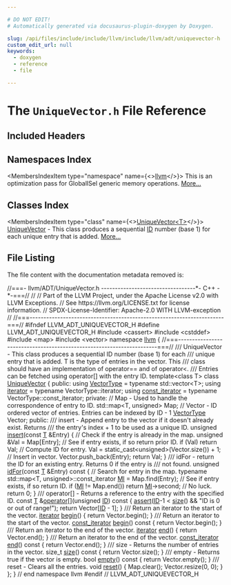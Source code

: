 ```yaml
---

# DO NOT EDIT!
# Automatically generated via docusaurus-plugin-doxygen by Doxygen.

slug: /api/files/include/include/llvm/include/llvm/adt/uniquevector-h
custom_edit_url: null
keywords:
  - doxygen
  - reference
  - file

---
```





# The `UniqueVector.h` File Reference

<DoxygenPage pluginConfig={pluginConfig}>



## Included Headers

<IncludesList>
<IncludesListItem
  filePath="cassert"
  permalink=""
  isLocal="false" />
<IncludesListItem
  filePath="cstddef"
  permalink=""
  isLocal="false" />
<IncludesListItem
  filePath="map"
  permalink=""
  isLocal="false" />
<IncludesListItem
  filePath="vector"
  permalink=""
  isLocal="false" />
</IncludesList>

## Namespaces Index

<MembersIndex>

<MembersIndexItem
  type="namespace"
  name={<><a href="/docs/api/namespaces/llvm">llvm</a></>}>
This is an optimization pass for GlobalISel generic memory operations. <a href="/docs/api/namespaces/llvm/#details">More...</a>
</MembersIndexItem>

</MembersIndex>

## Classes Index

<MembersIndex>

<MembersIndexItem
  type="class"
  name={<><a href="/docs/api/classes/llvm/uniquevector">UniqueVector&lt;T&gt;</a></>}>
<a href="/docs/api/classes/llvm/uniquevector">UniqueVector</a> - This class produces a sequential <a href="/docs/api/namespaces/llvm/callingconv/#abdf8cf606905c10634e831390981b0ed">ID</a> number (base 1) for each unique entry that is added. <a href="/docs/api/classes/llvm/uniquevector/#details">More...</a>
</MembersIndexItem>

</MembersIndex>


## File Listing

The file content with the documentation metadata removed is:

<ProgramListing>

<Link id="l00001" /><CodeLine lineNumber="1"><Highlight kind="comment">//===- llvm/ADT/UniqueVector.h ----------------------------------&#42;- C++ -&#42;-===//</Highlight><Highlight kind="normal"></Highlight></CodeLine>
<Link id="l00002" /><CodeLine lineNumber="2"><Highlight kind="normal"></Highlight><Highlight kind="comment">//</Highlight><Highlight kind="normal"></Highlight></CodeLine>
<Link id="l00003" /><CodeLine lineNumber="3"><Highlight kind="normal"></Highlight><Highlight kind="comment">// Part of the LLVM Project, under the Apache License v2.0 with LLVM Exceptions.</Highlight><Highlight kind="normal"></Highlight></CodeLine>
<Link id="l00004" /><CodeLine lineNumber="4"><Highlight kind="normal"></Highlight><Highlight kind="comment">// See https://llvm.org/LICENSE.txt for license information.</Highlight><Highlight kind="normal"></Highlight></CodeLine>
<Link id="l00005" /><CodeLine lineNumber="5"><Highlight kind="normal"></Highlight><Highlight kind="comment">// SPDX-License-Identifier: Apache-2.0 WITH LLVM-exception</Highlight><Highlight kind="normal"></Highlight></CodeLine>
<Link id="l00006" /><CodeLine lineNumber="6"><Highlight kind="normal"></Highlight><Highlight kind="comment">//</Highlight><Highlight kind="normal"></Highlight></CodeLine>
<Link id="l00007" /><CodeLine lineNumber="7"><Highlight kind="normal"></Highlight><Highlight kind="comment">//===----------------------------------------------------------------------===//</Highlight><Highlight kind="normal"></Highlight></CodeLine>
<Link id="l00008" /><CodeLine lineNumber="8"><Highlight kind="normal"></Highlight></CodeLine>
<Link id="l00009" /><CodeLine lineNumber="9"><Highlight kind="normal"></Highlight><Highlight kind="preprocessor">#ifndef LLVM&#95;ADT&#95;UNIQUEVECTOR&#95;H</Highlight><Highlight kind="normal"></Highlight></CodeLine>
<Link id="l00010" /><CodeLine lineNumber="10"><Highlight kind="normal"></Highlight><Highlight kind="preprocessor">#define LLVM&#95;ADT&#95;UNIQUEVECTOR&#95;H</Highlight><Highlight kind="normal"></Highlight></CodeLine>
<Link id="l00011" /><CodeLine lineNumber="11"><Highlight kind="normal"></Highlight></CodeLine>
<Link id="l00012" /><CodeLine lineNumber="12"><Highlight kind="normal"></Highlight><Highlight kind="preprocessor">#include &lt;cassert&gt;</Highlight><Highlight kind="normal"></Highlight></CodeLine>
<Link id="l00013" /><CodeLine lineNumber="13"><Highlight kind="normal"></Highlight><Highlight kind="preprocessor">#include &lt;cstddef&gt;</Highlight><Highlight kind="normal"></Highlight></CodeLine>
<Link id="l00014" /><CodeLine lineNumber="14"><Highlight kind="normal"></Highlight><Highlight kind="preprocessor">#include &lt;map&gt;</Highlight><Highlight kind="normal"></Highlight></CodeLine>
<Link id="l00015" /><CodeLine lineNumber="15"><Highlight kind="normal"></Highlight><Highlight kind="preprocessor">#include &lt;vector&gt;</Highlight><Highlight kind="normal"></Highlight></CodeLine>
<Link id="l00016" /><CodeLine lineNumber="16"><Highlight kind="normal"></Highlight></CodeLine>
<Link id="l00017" /><CodeLine lineNumber="17"><Highlight kind="normal"></Highlight><Highlight kind="keyword">namespace </Highlight><Highlight kind="normal"><a href="/docs/api/namespaces/llvm">llvm</a> &#123;</Highlight></CodeLine>
<Link id="l00018" /><CodeLine lineNumber="18"><Highlight kind="normal"></Highlight></CodeLine>
<Link id="l00019" /><CodeLine lineNumber="19"><Highlight kind="normal"></Highlight><Highlight kind="comment">//===----------------------------------------------------------------------===//</Highlight><Highlight kind="comment"></Highlight></CodeLine>
<Link id="l00020" /><CodeLine lineNumber="20"><Highlight kind="comment">/// UniqueVector - This class produces a sequential ID number (base 1) for each</Highlight></CodeLine>
<Link id="l00021" /><CodeLine lineNumber="21"><Highlight kind="comment">/// unique entry that is added.  T is the type of entries in the vector. This</Highlight></CodeLine>
<Link id="l00022" /><CodeLine lineNumber="22"><Highlight kind="comment">/// class should have an implementation of operator== and of operator&lt;.</Highlight></CodeLine>
<Link id="l00023" /><CodeLine lineNumber="23"><Highlight kind="comment">/// Entries can be fetched using operator&#91;&#93; with the entry ID.</Highlight><Highlight kind="normal"></Highlight></CodeLine>
<Link id="l00024" /><CodeLine lineNumber="24" lineLink="/docs/api/classes/llvm/uniquevector"><Highlight kind="normal"></Highlight><Highlight kind="keyword">template</Highlight><Highlight kind="normal">&lt;</Highlight><Highlight kind="keyword">class</Highlight><Highlight kind="normal"> T&gt; </Highlight><Highlight kind="keyword">class </Highlight><Highlight kind="normal"><a href="/docs/api/classes/llvm/uniquevector">UniqueVector</a> &#123;</Highlight></CodeLine>
<Link id="l00025" /><CodeLine lineNumber="25"><Highlight kind="normal"></Highlight><Highlight kind="keyword">public</Highlight><Highlight kind="normal">:</Highlight></CodeLine>
<Link id="l00026" /><CodeLine lineNumber="26" lineLink="/docs/api/classes/llvm/uniquevector/#a7ac6f232368fa6743137cb5c3b7467f0"><Highlight kind="normal">  </Highlight><Highlight kind="keyword">using </Highlight><Highlight kind="normal"><a href="/docs/api/classes/llvm/uniquevector/#a7ac6f232368fa6743137cb5c3b7467f0">VectorType</a> = </Highlight><Highlight kind="keyword">typename</Highlight><Highlight kind="normal"> std::vector&lt;T&gt;;</Highlight></CodeLine>
<Link id="l00027" /><CodeLine lineNumber="27" lineLink="/docs/api/classes/llvm/uniquevector/#aadfddb54bc27ab2222f6932a2d949aba"><Highlight kind="normal">  </Highlight><Highlight kind="keyword">using </Highlight><Highlight kind="normal"><a href="/docs/api/classes/llvm/uniquevector/#aadfddb54bc27ab2222f6932a2d949aba">iterator</a> = </Highlight><Highlight kind="keyword">typename</Highlight><Highlight kind="normal"> VectorType::iterator;</Highlight></CodeLine>
<Link id="l00028" /><CodeLine lineNumber="28" lineLink="/docs/api/classes/llvm/uniquevector/#a008e639d554c69f4dad910cb9414208f"><Highlight kind="normal">  </Highlight><Highlight kind="keyword">using </Highlight><Highlight kind="normal"><a href="/docs/api/classes/llvm/uniquevector/#a008e639d554c69f4dad910cb9414208f">const&#95;iterator</a> = </Highlight><Highlight kind="keyword">typename</Highlight><Highlight kind="normal"> VectorType::const&#95;iterator;</Highlight></CodeLine>
<Link id="l00029" /><CodeLine lineNumber="29"><Highlight kind="normal"></Highlight></CodeLine>
<Link id="l00030" /><CodeLine lineNumber="30"><Highlight kind="normal"></Highlight><Highlight kind="keyword">private</Highlight><Highlight kind="normal">:</Highlight></CodeLine>
<Link id="l00031" /><CodeLine lineNumber="31"><Highlight kind="normal">  </Highlight><Highlight kind="comment">// Map - Used to handle the correspondence of entry to ID.</Highlight><Highlight kind="normal"></Highlight></CodeLine>
<Link id="l00032" /><CodeLine lineNumber="32"><Highlight kind="normal">  std::map&lt;T, unsigned&gt; Map;</Highlight></CodeLine>
<Link id="l00033" /><CodeLine lineNumber="33"><Highlight kind="normal"></Highlight></CodeLine>
<Link id="l00034" /><CodeLine lineNumber="34"><Highlight kind="normal">  </Highlight><Highlight kind="comment">// Vector - ID ordered vector of entries. Entries can be indexed by ID - 1</Highlight><Highlight kind="normal"></Highlight></CodeLine>
<Link id="l00035" /><CodeLine lineNumber="35"><Highlight kind="normal">  <a href="/docs/api/classes/llvm/uniquevector/#a7ac6f232368fa6743137cb5c3b7467f0">VectorType</a> Vector;</Highlight></CodeLine>
<Link id="l00036" /><CodeLine lineNumber="36"><Highlight kind="normal"></Highlight></CodeLine>
<Link id="l00037" /><CodeLine lineNumber="37"><Highlight kind="normal"></Highlight><Highlight kind="keyword">public</Highlight><Highlight kind="normal">:</Highlight><Highlight kind="comment"></Highlight></CodeLine>
<Link id="l00038" /><CodeLine lineNumber="38"><Highlight kind="comment">  /// insert - Append entry to the vector if it doesn&#39;t already exist.  Returns</Highlight></CodeLine>
<Link id="l00039" /><CodeLine lineNumber="39"><Highlight kind="comment">  /// the entry&#39;s index + 1 to be used as a unique ID.</Highlight><Highlight kind="normal"></Highlight></CodeLine>
<Link id="l00040" /><CodeLine lineNumber="40" lineLink="/docs/api/classes/llvm/uniquevector/#a03442009de901bb89b2cdb6b22cd9690"><Highlight kind="normal">  </Highlight><Highlight kind="keywordtype">unsigned</Highlight><Highlight kind="normal"> <a href="/docs/api/classes/llvm/uniquevector/#a03442009de901bb89b2cdb6b22cd9690">insert</a>(</Highlight><Highlight kind="keyword">const</Highlight><Highlight kind="normal"> <a href="/docs/api/files/lib/lib/target/lib/target/mips/mips16isellowering-cpp/#a0acb682b8260ab1c60b918599864e2e5">T</a> &amp;Entry) &#123;</Highlight></CodeLine>
<Link id="l00041" /><CodeLine lineNumber="41"><Highlight kind="normal">    </Highlight><Highlight kind="comment">// Check if the entry is already in the map.</Highlight><Highlight kind="normal"></Highlight></CodeLine>
<Link id="l00042" /><CodeLine lineNumber="42"><Highlight kind="normal">    </Highlight><Highlight kind="keywordtype">unsigned</Highlight><Highlight kind="normal"> &amp;Val = Map&#91;Entry&#93;;</Highlight></CodeLine>
<Link id="l00043" /><CodeLine lineNumber="43"><Highlight kind="normal"></Highlight></CodeLine>
<Link id="l00044" /><CodeLine lineNumber="44"><Highlight kind="normal">    </Highlight><Highlight kind="comment">// See if entry exists, if so return prior ID.</Highlight><Highlight kind="normal"></Highlight></CodeLine>
<Link id="l00045" /><CodeLine lineNumber="45"><Highlight kind="normal">    </Highlight><Highlight kind="keywordflow">if</Highlight><Highlight kind="normal"> (Val) </Highlight><Highlight kind="keywordflow">return</Highlight><Highlight kind="normal"> Val;</Highlight></CodeLine>
<Link id="l00046" /><CodeLine lineNumber="46"><Highlight kind="normal"></Highlight></CodeLine>
<Link id="l00047" /><CodeLine lineNumber="47"><Highlight kind="normal">    </Highlight><Highlight kind="comment">// Compute ID for entry.</Highlight><Highlight kind="normal"></Highlight></CodeLine>
<Link id="l00048" /><CodeLine lineNumber="48"><Highlight kind="normal">    Val = </Highlight><Highlight kind="keyword">static&#95;cast&lt;</Highlight><Highlight kind="keywordtype">unsigned</Highlight><Highlight kind="keyword">&gt;</Highlight><Highlight kind="normal">(Vector.size()) + 1;</Highlight></CodeLine>
<Link id="l00049" /><CodeLine lineNumber="49"><Highlight kind="normal"></Highlight></CodeLine>
<Link id="l00050" /><CodeLine lineNumber="50"><Highlight kind="normal">    </Highlight><Highlight kind="comment">// Insert in vector.</Highlight><Highlight kind="normal"></Highlight></CodeLine>
<Link id="l00051" /><CodeLine lineNumber="51"><Highlight kind="normal">    Vector.push&#95;back(Entry);</Highlight></CodeLine>
<Link id="l00052" /><CodeLine lineNumber="52"><Highlight kind="normal">    </Highlight><Highlight kind="keywordflow">return</Highlight><Highlight kind="normal"> Val;</Highlight></CodeLine>
<Link id="l00053" /><CodeLine lineNumber="53"><Highlight kind="normal">  &#125;</Highlight></CodeLine>
<Link id="l00054" /><CodeLine lineNumber="54"><Highlight kind="normal"></Highlight><Highlight kind="comment"></Highlight></CodeLine>
<Link id="l00055" /><CodeLine lineNumber="55"><Highlight kind="comment">  /// idFor - return the ID for an existing entry.  Returns 0 if the entry is</Highlight></CodeLine>
<Link id="l00056" /><CodeLine lineNumber="56"><Highlight kind="comment">  /// not found.</Highlight><Highlight kind="normal"></Highlight></CodeLine>
<Link id="l00057" /><CodeLine lineNumber="57" lineLink="/docs/api/classes/llvm/uniquevector/#adaba7d9e581c03e8d73923063ea1aa0e"><Highlight kind="normal">  </Highlight><Highlight kind="keywordtype">unsigned</Highlight><Highlight kind="normal"> <a href="/docs/api/classes/llvm/uniquevector/#adaba7d9e581c03e8d73923063ea1aa0e">idFor</a>(</Highlight><Highlight kind="keyword">const</Highlight><Highlight kind="normal"> <a href="/docs/api/files/lib/lib/target/lib/target/mips/mips16isellowering-cpp/#a0acb682b8260ab1c60b918599864e2e5">T</a> &amp;Entry)</Highlight><Highlight kind="keyword"> const </Highlight><Highlight kind="normal">&#123;</Highlight></CodeLine>
<Link id="l00058" /><CodeLine lineNumber="58"><Highlight kind="normal">    </Highlight><Highlight kind="comment">// Search for entry in the map.</Highlight><Highlight kind="normal"></Highlight></CodeLine>
<Link id="l00059" /><CodeLine lineNumber="59"><Highlight kind="normal">    </Highlight><Highlight kind="keyword">typename</Highlight><Highlight kind="normal"> std::map&lt;T, unsigned&gt;::const&#95;iterator <a href="/docs/api/files/lib/lib/codegen/lib/codegen/globalisel/irtranslator-cpp/#abe44dfdea65b4f7e11e0a608ab708b76">MI</a> = Map.find(Entry);</Highlight></CodeLine>
<Link id="l00060" /><CodeLine lineNumber="60"><Highlight kind="normal"></Highlight></CodeLine>
<Link id="l00061" /><CodeLine lineNumber="61"><Highlight kind="normal">    </Highlight><Highlight kind="comment">// See if entry exists, if so return ID.</Highlight><Highlight kind="normal"></Highlight></CodeLine>
<Link id="l00062" /><CodeLine lineNumber="62"><Highlight kind="normal">    </Highlight><Highlight kind="keywordflow">if</Highlight><Highlight kind="normal"> (<a href="/docs/api/files/lib/lib/codegen/lib/codegen/globalisel/irtranslator-cpp/#abe44dfdea65b4f7e11e0a608ab708b76">MI</a> != Map.end()) </Highlight><Highlight kind="keywordflow">return</Highlight><Highlight kind="normal"> <a href="/docs/api/files/lib/lib/codegen/lib/codegen/globalisel/irtranslator-cpp/#abe44dfdea65b4f7e11e0a608ab708b76">MI</a>-&gt;second;</Highlight></CodeLine>
<Link id="l00063" /><CodeLine lineNumber="63"><Highlight kind="normal"></Highlight></CodeLine>
<Link id="l00064" /><CodeLine lineNumber="64"><Highlight kind="normal">    </Highlight><Highlight kind="comment">// No luck.</Highlight><Highlight kind="normal"></Highlight></CodeLine>
<Link id="l00065" /><CodeLine lineNumber="65"><Highlight kind="normal">    </Highlight><Highlight kind="keywordflow">return</Highlight><Highlight kind="normal"> 0;</Highlight></CodeLine>
<Link id="l00066" /><CodeLine lineNumber="66"><Highlight kind="normal">  &#125;</Highlight></CodeLine>
<Link id="l00067" /><CodeLine lineNumber="67"><Highlight kind="normal"></Highlight><Highlight kind="comment"></Highlight></CodeLine>
<Link id="l00068" /><CodeLine lineNumber="68"><Highlight kind="comment">  /// operator&#91;&#93; - Returns a reference to the entry with the specified ID.</Highlight><Highlight kind="normal"></Highlight></CodeLine>
<Link id="l00069" /><CodeLine lineNumber="69" lineLink="/docs/api/classes/llvm/uniquevector/#a6310a395b1d15aa461945fdf377c29a0"><Highlight kind="normal">  </Highlight><Highlight kind="keyword">const</Highlight><Highlight kind="normal"> <a href="/docs/api/files/lib/lib/target/lib/target/mips/mips16isellowering-cpp/#a0acb682b8260ab1c60b918599864e2e5">T</a> &amp;<a href="/docs/api/classes/llvm/uniquevector/#a6310a395b1d15aa461945fdf377c29a0">operator&#91;&#93;</a>(</Highlight><Highlight kind="keywordtype">unsigned</Highlight><Highlight kind="normal"> <a href="/docs/api/namespaces/llvm/callingconv/#abdf8cf606905c10634e831390981b0ed">ID</a>)</Highlight><Highlight kind="keyword"> const </Highlight><Highlight kind="normal">&#123;</Highlight></CodeLine>
<Link id="l00070" /><CodeLine lineNumber="70"><Highlight kind="normal">    <a href="/docs/api/files/lib/lib/target/lib/target/amdgpu/silowercontrolflow-cpp/#a4868c5d81c5ccc98c47aeab6244346a0">assert</a>(<a href="/docs/api/namespaces/llvm/callingconv/#abdf8cf606905c10634e831390981b0ed">ID</a>-1 &lt; <a href="/docs/api/classes/llvm/uniquevector/#a88c014916877f70c497111beb5efe8c3">size</a>() &amp;&amp; </Highlight><Highlight kind="stringliteral">&quot;ID is 0 or out of range!&quot;</Highlight><Highlight kind="normal">);</Highlight></CodeLine>
<Link id="l00071" /><CodeLine lineNumber="71"><Highlight kind="normal">    </Highlight><Highlight kind="keywordflow">return</Highlight><Highlight kind="normal"> Vector&#91;<a href="/docs/api/namespaces/llvm/callingconv/#abdf8cf606905c10634e831390981b0ed">ID</a> - 1&#93;;</Highlight></CodeLine>
<Link id="l00072" /><CodeLine lineNumber="72"><Highlight kind="normal">  &#125;</Highlight></CodeLine>
<Link id="l00073" /><CodeLine lineNumber="73"><Highlight kind="normal"></Highlight><Highlight kind="comment"></Highlight></CodeLine>
<Link id="l00074" /><CodeLine lineNumber="74"><Highlight kind="comment">  /// Return an iterator to the start of the vector.</Highlight><Highlight kind="normal"></Highlight></CodeLine>
<Link id="l00075" /><CodeLine lineNumber="75" lineLink="/docs/api/classes/llvm/uniquevector/#af58e6e07499640c7a60d83305fbf2d52"><Highlight kind="normal">  <a href="/docs/api/classes/llvm/uniquevector/#aadfddb54bc27ab2222f6932a2d949aba">iterator</a> <a href="/docs/api/classes/llvm/uniquevector/#af58e6e07499640c7a60d83305fbf2d52">begin</a>() &#123; </Highlight><Highlight kind="keywordflow">return</Highlight><Highlight kind="normal"> Vector.begin(); &#125;</Highlight></CodeLine>
<Link id="l00076" /><CodeLine lineNumber="76"><Highlight kind="normal"></Highlight><Highlight kind="comment"></Highlight></CodeLine>
<Link id="l00077" /><CodeLine lineNumber="77"><Highlight kind="comment">  /// Return an iterator to the start of the vector.</Highlight><Highlight kind="normal"></Highlight></CodeLine>
<Link id="l00078" /><CodeLine lineNumber="78" lineLink="/docs/api/classes/llvm/uniquevector/#a3876e8a676014421c77bbabb592b3e81"><Highlight kind="normal">  <a href="/docs/api/classes/llvm/uniquevector/#a008e639d554c69f4dad910cb9414208f">const&#95;iterator</a> <a href="/docs/api/classes/llvm/uniquevector/#a3876e8a676014421c77bbabb592b3e81">begin</a>()</Highlight><Highlight kind="keyword"> const </Highlight><Highlight kind="normal">&#123; </Highlight><Highlight kind="keywordflow">return</Highlight><Highlight kind="normal"> Vector.begin(); &#125;</Highlight></CodeLine>
<Link id="l00079" /><CodeLine lineNumber="79"><Highlight kind="normal"></Highlight><Highlight kind="comment"></Highlight></CodeLine>
<Link id="l00080" /><CodeLine lineNumber="80"><Highlight kind="comment">  /// Return an iterator to the end of the vector.</Highlight><Highlight kind="normal"></Highlight></CodeLine>
<Link id="l00081" /><CodeLine lineNumber="81" lineLink="/docs/api/classes/llvm/uniquevector/#a94efb4a18edc07949a56f633abe0725f"><Highlight kind="normal">  <a href="/docs/api/classes/llvm/uniquevector/#aadfddb54bc27ab2222f6932a2d949aba">iterator</a> <a href="/docs/api/classes/llvm/uniquevector/#a94efb4a18edc07949a56f633abe0725f">end</a>() &#123; </Highlight><Highlight kind="keywordflow">return</Highlight><Highlight kind="normal"> Vector.end(); &#125;</Highlight></CodeLine>
<Link id="l00082" /><CodeLine lineNumber="82"><Highlight kind="normal"></Highlight><Highlight kind="comment"></Highlight></CodeLine>
<Link id="l00083" /><CodeLine lineNumber="83"><Highlight kind="comment">  /// Return an iterator to the end of the vector.</Highlight><Highlight kind="normal"></Highlight></CodeLine>
<Link id="l00084" /><CodeLine lineNumber="84" lineLink="/docs/api/classes/llvm/uniquevector/#afa035269527392a4d7e28e41aeb3557b"><Highlight kind="normal">  <a href="/docs/api/classes/llvm/uniquevector/#a008e639d554c69f4dad910cb9414208f">const&#95;iterator</a> <a href="/docs/api/classes/llvm/uniquevector/#afa035269527392a4d7e28e41aeb3557b">end</a>()</Highlight><Highlight kind="keyword"> const </Highlight><Highlight kind="normal">&#123; </Highlight><Highlight kind="keywordflow">return</Highlight><Highlight kind="normal"> Vector.end(); &#125;</Highlight></CodeLine>
<Link id="l00085" /><CodeLine lineNumber="85"><Highlight kind="normal"></Highlight><Highlight kind="comment"></Highlight></CodeLine>
<Link id="l00086" /><CodeLine lineNumber="86"><Highlight kind="comment">  /// size - Returns the number of entries in the vector.</Highlight><Highlight kind="normal"></Highlight></CodeLine>
<Link id="l00087" /><CodeLine lineNumber="87" lineLink="/docs/api/classes/llvm/uniquevector/#a88c014916877f70c497111beb5efe8c3"><Highlight kind="normal">  </Highlight><Highlight kind="keywordtype">size&#95;t</Highlight><Highlight kind="normal"> <a href="/docs/api/classes/llvm/uniquevector/#a88c014916877f70c497111beb5efe8c3">size</a>()</Highlight><Highlight kind="keyword"> const </Highlight><Highlight kind="normal">&#123; </Highlight><Highlight kind="keywordflow">return</Highlight><Highlight kind="normal"> Vector.size(); &#125;</Highlight></CodeLine>
<Link id="l00088" /><CodeLine lineNumber="88"><Highlight kind="normal"></Highlight><Highlight kind="comment"></Highlight></CodeLine>
<Link id="l00089" /><CodeLine lineNumber="89"><Highlight kind="comment">  /// empty - Returns true if the vector is empty.</Highlight><Highlight kind="normal"></Highlight></CodeLine>
<Link id="l00090" /><CodeLine lineNumber="90" lineLink="/docs/api/classes/llvm/uniquevector/#abe7188c675504218f971b4afb2443436"><Highlight kind="normal">  </Highlight><Highlight kind="keywordtype">bool</Highlight><Highlight kind="normal"> <a href="/docs/api/classes/llvm/uniquevector/#abe7188c675504218f971b4afb2443436">empty</a>()</Highlight><Highlight kind="keyword"> const </Highlight><Highlight kind="normal">&#123; </Highlight><Highlight kind="keywordflow">return</Highlight><Highlight kind="normal"> Vector.empty(); &#125;</Highlight></CodeLine>
<Link id="l00091" /><CodeLine lineNumber="91"><Highlight kind="normal"></Highlight><Highlight kind="comment"></Highlight></CodeLine>
<Link id="l00092" /><CodeLine lineNumber="92"><Highlight kind="comment">  /// reset - Clears all the entries.</Highlight><Highlight kind="normal"></Highlight></CodeLine>
<Link id="l00093" /><CodeLine lineNumber="93" lineLink="/docs/api/classes/llvm/uniquevector/#adda59855d53828ad202df61b541c1ae5"><Highlight kind="normal">  </Highlight><Highlight kind="keywordtype">void</Highlight><Highlight kind="normal"> <a href="/docs/api/classes/llvm/uniquevector/#adda59855d53828ad202df61b541c1ae5">reset</a>() &#123;</Highlight></CodeLine>
<Link id="l00094" /><CodeLine lineNumber="94"><Highlight kind="normal">    Map.clear();</Highlight></CodeLine>
<Link id="l00095" /><CodeLine lineNumber="95"><Highlight kind="normal">    Vector.resize(0, 0);</Highlight></CodeLine>
<Link id="l00096" /><CodeLine lineNumber="96"><Highlight kind="normal">  &#125;</Highlight></CodeLine>
<Link id="l00097" /><CodeLine lineNumber="97"><Highlight kind="normal">&#125;;</Highlight></CodeLine>
<Link id="l00098" /><CodeLine lineNumber="98"><Highlight kind="normal"></Highlight></CodeLine>
<Link id="l00099" /><CodeLine lineNumber="99"><Highlight kind="normal">&#125; </Highlight><Highlight kind="comment">// end namespace llvm</Highlight><Highlight kind="normal"></Highlight></CodeLine>
<Link id="l00100" /><CodeLine lineNumber="100"><Highlight kind="normal"></Highlight></CodeLine>
<Link id="l00101" /><CodeLine lineNumber="101"><Highlight kind="normal"></Highlight><Highlight kind="preprocessor">#endif </Highlight><Highlight kind="comment">// LLVM&#95;ADT&#95;UNIQUEVECTOR&#95;H</Highlight><Highlight kind="normal"></Highlight></CodeLine>

</ProgramListing>

</DoxygenPage>
